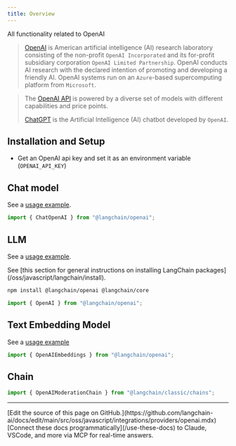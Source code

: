 ```yaml
---
title: Overview
---
```


All functionality related to OpenAI

> [OpenAI](https://en.wikipedia.org/wiki/OpenAI) is American artificial intelligence (AI) research laboratory
> consisting of the non-profit `OpenAI Incorporated`
> and its for-profit subsidiary corporation `OpenAI Limited Partnership`.
> OpenAI conducts AI research with the declared intention of promoting and developing a friendly AI.
> OpenAI systems run on an `Azure`-based supercomputing platform from `Microsoft`.

> The [OpenAI API](https://platform.openai.com/docs/models) is powered by a diverse set of models with different capabilities and price points.
>
> [ChatGPT](https://chat.openai.com) is the Artificial Intelligence (AI) chatbot developed by `OpenAI`.

## Installation and Setup

- Get an OpenAI api key and set it as an environment variable (`OPENAI_API_KEY`)

## Chat model

See a [usage example](/oss/javascript/integrations/chat/openai).

```typescript
import { ChatOpenAI } from "@langchain/openai";
```

## LLM

See a [usage example](/oss/javascript/integrations/llms/openai).

<Tip>
See [this section for general instructions on installing LangChain packages](/oss/javascript/langchain/install).
</Tip>

```bash npm
npm install @langchain/openai @langchain/core
```
```typescript
import { OpenAI } from "@langchain/openai";
```

## Text Embedding Model

See a [usage example](/oss/javascript/integrations/text_embedding/openai)

```typescript
import { OpenAIEmbeddings } from "@langchain/openai";
```

## Chain

```typescript
import { OpenAIModerationChain } from "@langchain/classic/chains";
```

---

<Callout icon="pen-to-square" iconType="regular">
    [Edit the source of this page on GitHub.](https://github.com/langchain-ai/docs/edit/main/src/oss/javascript/integrations/providers/openai.mdx)
</Callout>
<Tip icon="terminal" iconType="regular">
    [Connect these docs programmatically](/use-these-docs) to Claude, VSCode, and more via MCP for    real-time answers.
</Tip>
